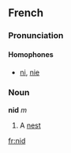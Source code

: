 ==French==
===Pronunciation===
====Homophones====
*[[ni]], [[nie]]

===Noun===
'''nid''' ''m''

# A [[nest]]

[[fr:nid]]